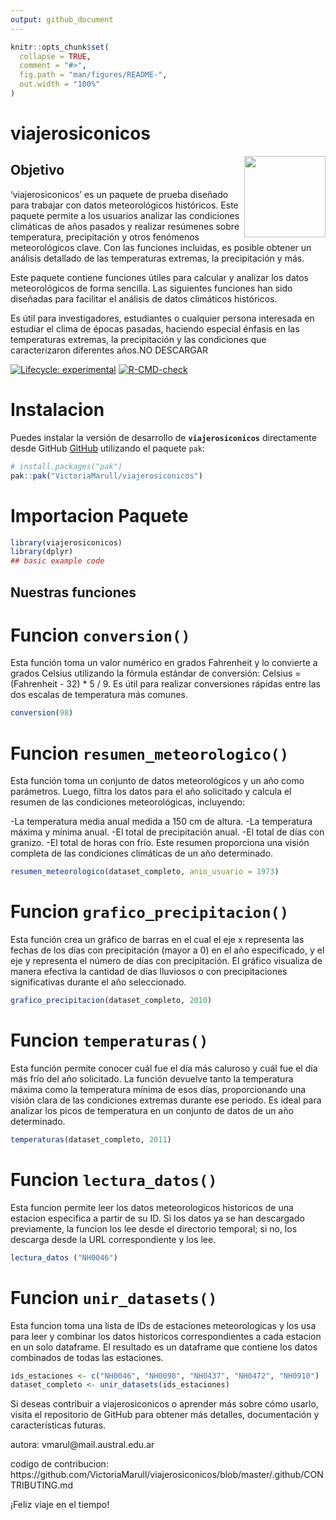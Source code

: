 ```yaml
---
output: github_document
---
```


<!-- README.md is generated from README.Rmd. Please edit that file -->

```r
knitr::opts_chunk$set(
  collapse = TRUE,
  comment = "#>",
  fig.path = "man/figures/README-",
  out.width = "100%"
)
```

# viajerosiconicos
<img src="man/figures/viajeros.png" align="right" width="130"/>


## Objetivo
'viajerosiconicos' es un paquete de prueba diseñado para trabajar con datos meteorológicos históricos. Este paquete permite a los usuarios analizar las condiciones climáticas de años pasados y realizar resúmenes sobre temperatura, precipitación y otros fenómenos meteorológicos clave. Con las funciones incluidas, es posible obtener un análisis detallado de las temperaturas extremas, la precipitación y más.

Este paquete contiene funciones útiles para calcular y analizar los datos meteorológicos de forma sencilla. Las siguientes funciones han sido diseñadas para facilitar el análisis de datos climáticos históricos.

Es útil para investigadores, estudiantes o cualquier persona interesada en estudiar el clima de épocas pasadas, haciendo especial énfasis en las temperaturas extremas, la precipitación y las condiciones que caracterizaron diferentes años.NO DESCARGAR

<!-- badges: start -->
[![Lifecycle: experimental](https://img.shields.io/badge/lifecycle-experimental-orange.svg)](https://lifecycle.r-lib.org/articles/stages.html#experimental)
[![R-CMD-check](https://github.com/VictoriaMarull/viajerosiconicos/actions/workflows/R-CMD-check.yaml/badge.svg)](https://github.com/VictoriaMarull/viajerosiconicos/actions/workflows/R-CMD-check.yaml)
<!-- badges: end -->


# Instalacion

Puedes instalar la versión de desarrollo de **`viajerosiconicos`** directamente desde GitHub [GitHub](https://github.com/) utilizando el paquete `pak`:

``` r
# install.packages("pak")
pak::pak("VictoriaMarull/viajerosiconicos")
```

# Importacion Paquete

```r
library(viajerosiconicos)
library(dplyr)
## basic example code
```


## Nuestras funciones

# Funcion `conversion()`
Esta función toma un valor numérico en grados Fahrenheit y lo convierte a grados Celsius utilizando la fórmula estándar de conversión:
Celsius = (Fahrenheit - 32) * 5 / 9.
Es útil para realizar conversiones rápidas entre las dos escalas de temperatura más comunes.
```r
conversion(98)
```

# Funcion `resumen_meteorologico()`
Esta función toma un conjunto de datos meteorológicos y un año como parámetros. Luego, filtra los datos para el año solicitado y calcula el resumen de las condiciones meteorológicas, incluyendo:

-La temperatura media anual medida a 150 cm de altura.
-La temperatura máxima y mínima anual.
-El total de precipitación anual.
-El total de días con granizo.
-El total de horas con frío.
Este resumen proporciona una visión completa de las condiciones climáticas de un año determinado.
```r
resumen_meteorologico(dataset_completo, anio_usuario = 1973)
```

# Funcion `grafico_precipitacion()`
Esta función crea un gráfico de barras en el cual el eje x representa las fechas de los días con precipitación (mayor a 0) en el año especificado, y el eje y representa el número de días con precipitación.
El gráfico visualiza de manera efectiva la cantidad de días lluviosos o con precipitaciones significativas durante el año seleccionado.
```r
grafico_precipitacion(dataset_completo, 2010)
```


# Funcion `temperaturas()` 
Esta función permite conocer cuál fue el día más caluroso y cuál fue el día más frío del año solicitado. La función devuelve tanto la temperatura máxima como la temperatura mínima de esos días, proporcionando una visión clara de las condiciones extremas durante ese periodo.
Es ideal para analizar los picos de temperatura en un conjunto de datos de un año determinado.
```r
temperaturas(dataset_completo, 2011)
```

# Funcion `lectura_datos()` 
Esta funcion permite leer los datos meteorologicos historicos de una estacion especifica
a partir de su ID. Si los datos ya se han descargado previamente, la funcion los lee desde
el directorio temporal; si no, los descarga desde la URL correspondiente y los lee.
```r
lectura_datos ("NH0046")
```

# Funcion `unir_datasets()` 
Esta funcion toma una lista de IDs de estaciones meteorologicas y los usa para leer
y combinar los datos historicos correspondientes a cada estacion en un solo dataframe.
El resultado es un dataframe que contiene los datos combinados de todas las estaciones.
```r
ids_estaciones <- c("NH0046", "NH0098", "NH0437", "NH0472", "NH0910")
dataset_completo <- unir_datasets(ids_estaciones)
```


Si deseas contribuir a viajerosiconicos o aprender más sobre cómo usarlo, visita el repositorio de GitHub para obtener más detalles, documentación y características futuras.

autora: vmarul@mail.austral.edu.ar

codigo de contribucion: https://github.com/VictoriaMarull/viajerosiconicos/blob/master/.github/CONTRIBUTING.md

¡Feliz viaje en el tiempo!
